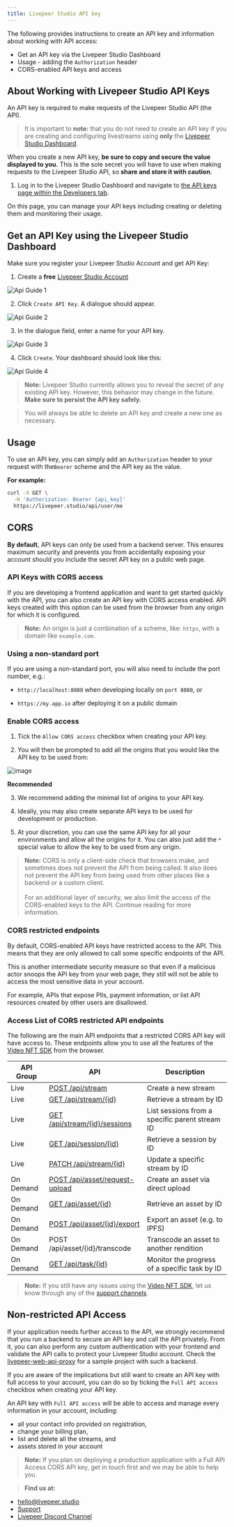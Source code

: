 ```yaml
---
title: Livepeer Studio API key
---
```


The following provides instructions to create an API key and information about working with API access:

- Get an API key via the Livepeer Studio Dashboard
- Usage - adding the `Authorization` header
- CORS-enabled API keys and access

## About Working with Livepeer Studio API Keys

An API key is required to make requests of the Livepeer Studio API (the API).

> It is important to **note:** that you do not need to create an API key if you are creating and configuring livestreams using **only** the [Livepeer Studio Dashboard](https://livepeer.studio/dashboard).

When you create a new API key, **be sure to copy and secure the value displayed to you.** This is the sole secret you will have to use when making requests to the Livepeer Studio API, so **share and store it with caution**.

1. Log in to the Livepeer Studio Dashboard and navigate to
   [the API keys page within the Developers tab](https://livepeer.studio/dashboard/developers/api-keys).

On this page, you can manage your API keys including creating or deleting them and monitoring their usage.

## Get an API Key using the Livepeer Studio Dashboard

Make sure you register your Livepeer Studio Account and get API Key:

1. Create a **free** [Livepeer Studio Account](https://livepeer.studio/register)

![Api Guide 1](/docs-assets/api-key/api-guide1.png)

2. Click `Create API Key`. A dialogue should appear.

![Api Guide 2](/docs-assets/api-key/api-guide2.png)

3. In the dialogue field, enter a name for your API key.

![Api Guide 3](/docs-assets/api-key/api-guide3.png)

4. Click `Create`. Your dashboard should look like this:

![Api Guide 4](/docs-assets/api-key/api-guide4.png)

> **Note:** Livepeer Studio currently allows you to reveal the secret of any existing API key. However, this behavior may change in the future. **Make sure to persist the API key safely.**

> You will always be able to delete an API key and create a new one as necessary.

## Usage

To use an API key, you can simply add an `Authorization` header to your request with the`Bearer` scheme and the API key as the value.

**For example:**

```bash
curl -X GET \
  -H 'Authorization: Bearer {api_key}'
  https://livepeer.studio/api/user/me
```

## CORS

**By default**, API keys can only be used from a backend server. This ensures maximum security and prevents you from accidentally exposing your account should you include the secret API key on a public web page.

### API Keys with CORS access

If you are developing a frontend application and want to get started quickly with the API, you can also create an API key with CORS access enabled. API keys created with this option can be used from the browser from any origin for which it is configured.

> **Note:** An origin is just a combination of a scheme, like: `https`, with a domain like `example.com`.

### Using a non-standard port

If you are using a non-standard port, you will also need to include the port number, e.g.:

- `http://localhost:8080` when developing locally on `port 8080`, or

- `https://my.app.io` after deploying it on a public domain

### Enable CORS access

1. Tick the `Allow CORS access` checkbox when creating your API key.

2. You will then be prompted to add all the origins that you would like the API key to be used from:

![image](https://ipfs.livepeer.studio/ipfs/QmTCaxyntJoKdRQ8Pnbcn3D1WdRgM7SLioQyRG1YTT67Pm)

**Recommended**

3. We recommend adding the minimal list of origins to your API key.

4. Ideally, you may also create separate API keys to be used for development or production.

5. At your discretion, you can use the same API key for all your environments and allow all the origins for it. You can also just add the `*` special value to allow the key to be used from any origin.

> **Note:** CORS is only a client-side check that browsers make, and sometimes does not prevent the API from being called. It also does not prevent the API key from being used from other places like a backend or a custom client. <br/> <br/> For an additional layer of security, we also limit the access of the CORS-enabled keys to the API. Continue reading for more information.

### CORS restricted endpoints

By default, CORS-enabled API keys have restricted access to the API. This means that they are only allowed to call some specific endpoints of the API.

This is another intermediate security measure so that even if a malicious actor snoops the API key from your web page, they still will not be able to access the most sensitive data in your account.

For example, APIs that expose PIIs, payment information, or list API resources created by other users are disallowed.

### Access List of CORS restricted API endpoints

The following are the main API endpoints that a restricted CORS API key will have access to. These endpoints allow you to use all the features of the [Video NFT SDK](https://www.npmjs.com/package/@livepeer/video-nft) from the browser.

| API Group | API                                                                                               | Description                                    |
| --------- | ------------------------------------------------------------------------------------------------- | ---------------------------------------------- |
| Live      | [POST /api/stream](https://livepeer.studio/docs/api-reference/stream/post-stream)                 | Create a new stream                            |
| Live      | [GET /api/stream/{id}](https://livepeer.studio/docs/api-reference/stream/get-stream)              | Retrieve a stream by ID                        |
| Live      | [GET /api/stream/{id}/sessions](https://livepeer.studio/docs/api-reference/session/list-sessions) | List sessions from a specific parent stream ID |
| Live      | [GET /api/session/{id}](https://livepeer.studio/docs/api-reference/session/get-session)           | Retrieve a session by ID                       |
| Live      | [PATCH /api/stream/{id}](https://livepeer.studio/docs/api-reference/stream/update-stream)         | Update a specific stream by ID                 |
| On Demand | [POST /api/asset/request-upload](https://livepeer.studio/docs/api-reference/vod/upload)           | Create an asset via direct upload              |
| On Demand | [GET /api/asset/{id}](https://livepeer.studio/docs/api-reference/vod/list#retrieve-an-asset)      | Retrieve an asset by ID                        |
| On Demand | [POST /api/asset/{id}/export](https://livepeer.studio/docs/api-reference/vod/export)              | Export an asset (e.g. to IPFS)                 |
| On Demand | POST /api/asset/{id}/transcode                                                                    | Transcode an asset to another rendition        |
| On Demand | [GET /api/task/{id}](https://livepeer.studio/docs/api-reference/vod/list-tasks#retrieve-a-task)   | Monitor the progress of a specific task by ID  |

> **Note:** If you still have any issues using the [Video NFT SDK](https://www.npmjs.com/package/@livepeer/video-nft), let us know through any of the [support channels](https://livepeer.studio/contact).

## Non-restricted API Access

If your application needs further access to the API, we strongly recommend that you run a backend to secure an API key and call the API privately. From it, you can also perform any custom authentication with your frontend and validate the API calls to protect your Livepeer Studio account. Check the [livepeer-web-api-proxy](https://github.com/victorges/livepeer-web-api-proxy) for a sample project with such a backend.

If you are aware of the implications but still want to create an API key with full access to your account, you can do so by ticking the `Full API access` checkbox when creating your API key.

An API key with `Full API access` will be able to access and manage every information in your account, including:

- all your contact info provided on registration,
- change your billing plan,
- list and delete all the streams, and
- assets stored in your account

> **Note:** If you plan on deploying a production application with a Full API Access CORS API key, get in touch first and we may be able to help you.

> **Find us at:**

- hello@livepeer.studio
- [Support](https://livepeer.studio/contact)
- [Livepeer Discord Channel](https://discord.com/invite/7D6hGG6dCZ)
